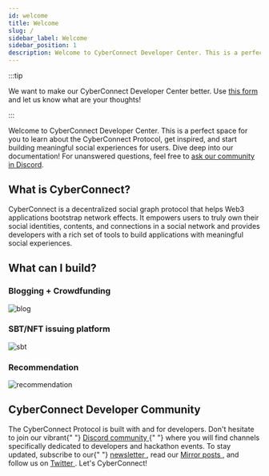 ```yaml
---
id: welcome
title: Welcome
slug: /
sidebar_label: Welcome
sidebar_position: 1
description: Welcome to CyberConnect Developer Center. This is a perfect space for you to learn about the CyberConnect Protocol, get inspired, and start building meaningful social experiences for users.
---
```


:::tip

We want to make our CyberConnect Developer Center better. Use [this form](https://9txmc3wk3bc.typeform.com/to/Oapbu1SX) and let us know what are your thoughts!

:::

Welcome to CyberConnect Developer Center. This is a perfect space for you to learn about the CyberConnect Protocol, get inspired, and start building meaningful social experiences for users. Dive deep into our documentation! For unanswered questions, feel free to [ask our community in Discord](https://discord.com/invite/cUc8VRGmPs).

## What is CyberConnect?

CyberConnect is a decentralized social graph protocol that helps Web3 applications bootstrap network effects. It empowers users to truly own their social identities, contents, and connections in a social network and provides developers with a rich set of tools to build applications with meaningful social experiences.

## What can I build?

### Blogging + Crowdfunding

![blog](/img/v2/blog.png)

### SBT/NFT issuing platform

![sbt](/img/v2/sbt.png)

### Recommendation

![recommendation](/img/v2/recommendation.png)

<div className="welcomeCard">
  <h2 className="anchor" id="cyberconnect-developer-community">
    CyberConnect Developer Community
    <a
      className="hash-link"
      href="#cyberconnect-developer-community"
      title="Direct link to heading"
    ></a>
  </h2>
  <p>
    The CyberConnect Protocol is built with and for developers. Don't hesitate
    to join our vibrant{" "}
    <a
      href="https://discord.com/invite/cUc8VRGmPs"
      target="_blank"
      rel="noopener noreferrer"
    >
      Discord community
    </a>{" "}
    where you will find channels specifically dedicated to developers and
    hackathon events. To stay updated, subscribe to our{" "}
    <a
      href="https://www.getrevue.co/profile/cyberconnect"
      target="_blank"
      rel="noopener noreferrer"
    >
      newsletter
    </a>
    , read our <a
      href="https://mirror.xyz/cyberlab.eth"
      target="_blank"
      rel="noopener noreferrer"
    >
      Mirror posts
    </a>, and follow us on <a
      href="https://twitter.com/CyberConnectHQ"
      target="_blank"
      rel="noopener noreferrer"
    >
      Twitter
    </a>. Let's CyberConnect!
  </p>
</div>
